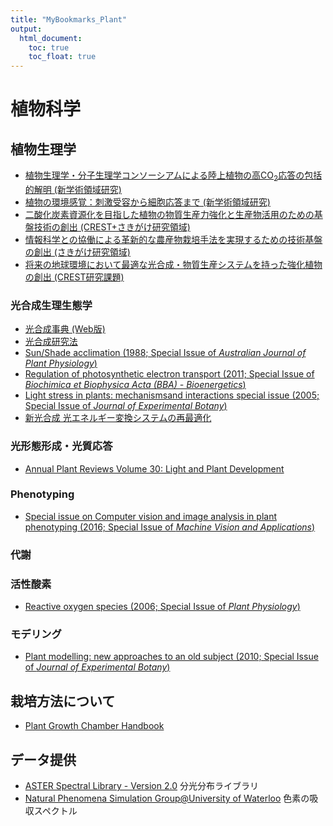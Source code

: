 ```yaml
---
title: "MyBookmarks_Plant"
output:
  html_document:
    toc: true
    toc_float: true
---
```


# 植物科学

## 植物生理学

- [植物生理学・分子生理学コンソーシアムによる陸上植物の高CO~2~応答の包括的解明 (新学術領域研究)](http://www.biology.kyushu-u.ac.jp/~plant/shinryoiki/index.html)  
- [植物の環境感覚：刺激受容から細胞応答まで (新学術領域研究)](http://esplant.net/index.html)  
- [二酸化炭素資源化を目指した植物の物質生産力強化と生産物活用のための基盤技術の創出 (CREST+さきがけ研究領域)](http://www.jst.go.jp/presto/plantsci/)  
- [情報科学との協働による革新的な農産物栽培手法を実現するための技術基盤の創出 (さきがけ研究領域)](http://www.jst.go.jp/kisoken/presto/research_area/ongoing/bunyah27-6.html)  
- [将来の地球環境において最適な光合成・物質生産システムを持った強化植物の創出 (CREST研究課題)](http://hostgk3.biology.tohoku.ac.jp/hikosaka/CREST/index.html)  

### 光合成生理生態学

- [光合成事典 (Web版)](http://photosyn.jp/pwiki/index.php?%E5%85%89%E5%90%88%E6%88%90%E4%BA%8B%E5%85%B8)  
- [光合成研究法](http://www.lowtem.hokudai.ac.jp/plantadapt/photosynthesis_way-j.html)  
- [Sun/Shade acclimation (1988; Special Issue of *Australian Journal of Plant Physiology*)](http://www.publish.csiro.au/nid/103/issue/2664.htm)  
- [Regulation of photosynthetic electron transport (2011; Special Issue of *Biochimica et Biophysica Acta (BBA) - Bioenergetics*)](http://www.sciencedirect.com/science/journal/00052728/1807/8)  
- [Light stress in plants: mechanismsand interactions special issue (2005; Special Issue of *Journal of Experimental Botany*)](http://jxb.oxfordjournals.org/content/56/411.toc)  
- [新光合成 光エネルギー変換システムの再最適化](http://photosynthesis.nibb.ac.jp/)  

### 光形態形成・光質応答

- [Annual Plant Reviews Volume 30: Light and Plant Development](http://onlinelibrary.wiley.com/book/10.1002/9780470988893)  

### Phenotyping

- [Special issue on Computer vision and image analysis in plant phenotyping (2016; Special Issue of *Machine Vision and Applications*)](http://link.springer.com/journal/138/27/5/page/1)  

### 代謝  


### 活性酸素

- [Reactive oxygen species (2006; Special Issue of *Plant Physiology*)](http://www.plantphysiol.org/content/141/2)  

### モデリング

- [Plant modelling: new approaches to an old subject (2010; Special Issue of *Journal of Experimental Botany*)](http://jxb.oxfordjournals.org/content/61/8.toc)  


## 栽培方法について

- [Plant Growth Chamber Handbook](http://www.controlledenvironments.org/Growth_Chamber_Handbook/Plant_Growth_Chamber_Handbook.htm)  


## データ提供

- [ASTER Spectral Library - Version 2.0](http://speclib.jpl.nasa.gov/) 分光分布ライブラリ
- [Natural Phenomena Simulation Group@University of Waterloo](http://www.npsg.uwaterloo.ca/data/leaves.php) 色素の吸収スペクトル  

